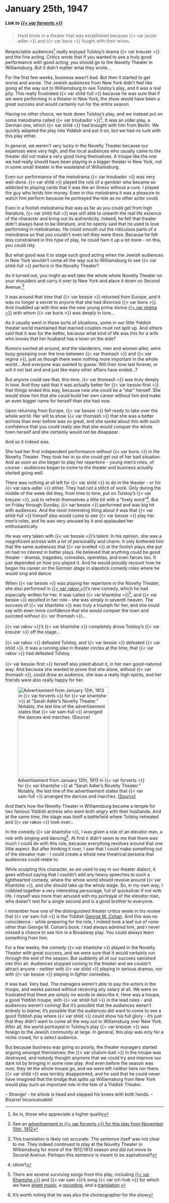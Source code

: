 # January 25th, 1947

##### _Link to [{{< var forverts >}}](https://www.nli.org.il/en/newspapers/frw/1947/01/25/01/)_ {.unnumbered}

>  Hard times in a theater that was established because {{< var jacob-adler >}} and {{< var boris >}} fought with their wives.

Respectable audiences^[As in, those who appreciate a higher quality] really enjoyed Tolstoy's drama {{< var kreuzer >}} and the fine acting. Critics wrote that if you wanted to see a truly good performance with good acting, you should go to the Novelty Theater in Williamsburg. But it didn't matter what they wrote...

For the first few weeks, business wasn't bad. But then it started to get worse and worse. The Jewish audiences from New York didn't feel like going all the way out to Williamsburg to see Tolstoy's play, and it was a real pity. This really frustrated {{< var shild-full >}} because he was sure that if we were performing in a theater in New York, the show would have been a great success and would certainly run for the entire season.

Having no other choice, we took down Tolstoy's play, and we instead put on some melodrama called {{< var troubador >}}^[See an [advertisement in {{< var forverts >}} for this play from November 10th, 1912](https://www.nli.org.il/en/newspapers/frw/1912/11/10/01/article/36.1)]. It was an older play, a German one, which {{< var shild >}} had brought with him from Berlin. We quickly adapted the play into Yiddish and put it on, but we had no luck with this play either.

In general, we weren't very lucky in the Novelty Theater because our expenses were very high, and the local audiences who usually came to the theater did not make a very good living themselves. A troupe like the one we had really should have been playing in a bigger theater in New York, not in some small theater in the wasteland of Williamsburg.

Even our performance of the melodrama {{< var troubador >}} was very well-done. {{< var shild >}} played the role of a gambler who became so addicted to playing cards that it was like an illness without a cure. I played the guy who lends him money. Even in this melodrama it was a pleasure to watch him perform because he portrayed the role as no other actor could.

Even in a foolish melodrama that was as far as you could get from high literature, {{< var shild-full >}} was still able to unearth the real life essence of the character and bring out its authenticity. Indeed, he felt that theater didn't always have to be literature, and he openly said that he used to love performing in melodramas. He could smooth out the ridiculous parts of a melodrama so that you couldn't even tell they were there. Because he felt less constrained in this type of play, he could ham it up a lot more - on this, you could rely.

But what good was it to stage such good acting when the Jewish audiences in New York wouldn't come all the way out to Williamsburg to see {{< var shild-full >}} perform in the Novelty Theater?

As it turned out, you might as well take the whole whole Novelty Theater on your shoulders and carry it over to New York and place it down on Second Avenue.^[This translation is likely not accurate. The sentence itself was not clear to me. They indeed continued to play at the Novelty Theater in Williamsburg for more of the 1912/1913 season and did not move to Second Avenue. Perhaps this sentence is meant to be aspirational?]

It was around that time that {{< var bessie >}} returned from Europe, and it was no longer a secret to anyone that she had divorced {{< var boris >}}. And muddled up with this was the new young prima donna [{{< var regina >}}](https://en.wikipedia.org/wiki/Regina_Zuckerberg) with whom {{< var boris >}} was deeply in love...

As it usually went in these sorts of situations, some in our little Yiddish theater world maintained that married couples must not split up. And others said that it was for the better, because what kind of life was this for a wife who knows that her husband has a lover on the side?

Rumors swirled all around, and the slanderers, men and women alike, were busy gossiping over the love between {{< var thomash >}} and {{< var regina >}}, just as though there were nothing more important in the whole world... And everyone was wanted to guess: Will their love last forever, or will it not last and end just like many other affairs have ended...?

But anyone could see that, this time, {{< var thomash >}} was truly deeply in love. And they said that it was actually better for {{< var bessie-first >}} that things ended this way, because now she could be a "star" herself. She would show him that she could build her own career without him and make an even bigger name for herself than she had now.

Upon returning from Europe, {{< var bessie >}} felt ready to take over the whole world. Her will to show {{< var thomash >}} that she was a better actress than ever before was so great, and she spoke about this with such confidence that you could really see that she would conquer the whole town herself and she certainly would not be disappear.

And so it indeed was.

She had her first independent performance without {{< var boris >}} in the Novelty Theater. They took her in so she could get out of her bad situation. And as soon as she began to play her repertoire - young men's roles, of course - audiences began to come to the theater and business actually started going well.

There was nothing at all left for {{< var shild >}} to do in the theater - or for {{< var sara-adler >}} either. They had not a stitch of work. Only during the middle of the week did they, from time to time, put on Tolstoy's {{< var kreuzer >}}, just to refresh themselves a little bit with a "lively word"^[idiom?]. But on Friday through Sunday, {{< var bessie >}} performed and was big hit with audiences. And the most interesting thing about it was that {{< var shild-full >}} himself also would come to see {{< var bessie >}} play her men's roles, and he was very amused by it and applauded her enthusiastically.

He was very taken with {{< var bessie >}}'s talent. In his opinion, she was a magnificent actress with a lot of personality and charm. It only bothered him that the same audiences that {{< var kvelled >}} at the foolish plays she put on had no interest in better plays. He believed that anything could be good theater - dramas, tragedies, comedies, operettas, and even farces too. It just depended on how you played it. And he would proudly recount how he began his career on the German stage in slapstick comedy roles where he would sing and dance.

::: {layout-ncol=2}

When {{< var bessie >}} was playing her repertoire in the Novelty Theater, she also performed in [{{< var rakov >}}](https://www.museumoffamilyhistory.com/yt/lex/R/rakov-n.htm)'s new comedy, which he had especially written for her. It was called {{< var khantshe >}}[^khantshe], and {{< var bessie >}} excelled in her role - she was simply in seventh heaven. The success of {{< var khantshe >}} was truly a triumph for her, and she could say with even more confidence that she would conquer the town and succeed without {{< var thomash >}}...<br><br>
{{< var rakov >}}'s {{< var khantshe >}} completely drove Tolstoy's {{< var kreuzer >}} off the stage...<br><br>
{{< var rakov >}} defeated Tolstoy, and {{< var bessie >}} defeated {{< var shild >}}. It was a running joke in theater circles at the time, that {{< var rakov >}} had defeated Tolstoy.<br><br>
{{< var bessie-first >}} herself also joked about it, in her own good-natured way. And because she wanted to prove that she alone, without {{< var thomash >}}, could draw an audience, she was a really high spirits, and her friends were also really happy for her.

![Advertisement from January 12th, 1913 in {{< var forverts >}} for {{< var khantshe >}} at "Sarah Adler's Novelty Theater." Notably, the last line of the advertisement states that {{< var sam-full >}} arranged the dances and marches. [(Source)](https://www.nli.org.il/en/newspapers/frw/1913/01/12/01/article/16.2)](../img/newspaper_clippings/1913-01-12_forverts.png){width="3in"}

:::

And that's how the Novelty Theater in Williamsburg became a temple for two famous Yiddish actress who were both angry with their husbands. And at the same time, the stage was itself a battlefield where Tolstoy retreated and {{< var rakov >}} took over...

In the comedy {{< var khantshe >}}, I was given a role of an elevator man, a role with singing and dancing^[It's worth noting that he was also the choreographer for the show]. At first it didn't seem to me that there was much I could do with this role, because everything revolves around that one little aspect. But after thinking it over, I saw that I could make something out of the elevator man - I could create a whole new theatrical persona that audiences could relate to.

While sculpting this character, as we used to say in our theater dialect, it goes without saying that I couldn't add any heavy speeches to such a lighthearted comedy, where the whole world should revolve around {{< var Khantshe >}}, and she should take up the whole stage. So, in my own way, I cobbled together a very interesting personage, full of quicksilver if not with life. I myself was more than amused with my portrayal of the elevator man, who doesn't rest for a single second and is a good brother to everyone.

I remember how one of the distinguished theater critics wrote in his review that {{< var sam-full >}} is the Yiddish [George M. Cohan](https://en.wikipedia.org/wiki/George_M._Cohan). And this was no coincidence - while preparing for the role, I indeed took a leaf out of none other than George M. Cohan's book. I had always admired him, and I never missed a chance to see him in a Broadway play. You could always learn something from him.

For a few weeks, the comedy {{< var khantshe >}} played in the Novelty Theater with great success, and we were sure that it would certainly run through the end of the season. But suddenly all of our success vanished into thin air. Audiences stopped coming to the theater and we couldn't attract anyone - neither with {{< var shild >}} playing in serious dramas, nor with {{< var bessie >}} playing in lighter comedies.

It was bad. Very bad. The managers weren't able to pay the actors in the troupe, and weeks passed without receiving any salary at all. We were so frustrated that there are simply no words to describe it. Here was a troupe, a good Yiddish troupe, with {{< var shild-full >}} in the lead roles - and audiences weren't coming! But it's possible that the audiences weren't entirely to blame; it's possible that the audiences did want to come to see a good Yiddish play where {{< var shild >}} could show his full glory - it's just that they didn't want to come all the way out to Willamsburg over New York. After all, the world portrayed in Tolstoy's play {{< var kreuzer >}} was foreign to the Jewish community at large. In general, this play was only for a niche crowd, for a select audience.

But because business was going so poorly, the theater managers started arguing amongst themselves; the {{< var shalom-bait >}} in the troupe was destroyed, and nobody thought anymore that we could try and improve our dark lot by bringing in some new play. And even before the season was over, they let the whole troupe go, and we were left neither here nor there. {{< var shild >}} was terribly disappointed, and he said that he could never have imagined that the bridge that splits up Williamsburg from New York would play such an important role in the fate of a Yiddish Theater.

-- Strange! - he shook is head and slapped his knees with both hands. -- Bizarre! Inconceivable!



[^khantshe]:
  There are several surviving songs from this play, including [{{< var Khantshe >}}](https://www.museumoffamilyhistory.com/yt/chantshe-in-america.htm) and {{< var sam >}}'s song {{< var ich-hob >}} for which we have [sheet music](https://www.loc.gov/item/ihas.200182188/), a [recording](https://www.youtube.com/watch?v=YJfmY-qlwIo), and a [translation](http://www.yiddishpennysongs.com/2017/09/ikh-hob-ales-vos-ikh-darf-bay-andere.html).